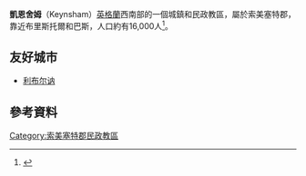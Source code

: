 {{Infobox UK place
|static_image=[[File:Keyneshamhighstreet.jpg|alt=Street scene showing shops on left and right, with cars and vans on road. On the left hand pavement is a sign saying welcome to Keynsham high street.]]
|static_image_caption= 
|country= 英格蘭
|region= 西南英格蘭
|latitude= 51.4135
|longitude= -2.4968
|official_name= Keynsham
| population = 16,641
| population_ref =(2011)<ref name="popn"/>
|civil_parish= Keynsham
|lieutenancy_england= [[索美塞特郡|索美塞特郡]]
|post_town= BRISTOL
|postcode_area= BS
|postcode_district = BS31 2
|dial_code= 0117
|os_grid_reference= ST654684
}}
'''凱恩舍姆'''（Keynsham）[[英格蘭|英格蘭]]西南部的一個城鎮和民政教區，屬於索美塞特郡，靠近布里斯托爾和巴斯，人口約有16,000人<ref name="popn">{{cite web|title=Keynsham Parish|url=http://neighbourhood.statistics.gov.uk/dissemination/LeadTableView.do?a=7&b=11125153&c=Keynsham&d=16&e=61&g=6387762&i=1001x1003x1032x1004&m=0&r=1&s=1388523594199&enc=1&dsFamilyId=2491|work=Neighbourhood Statistics|publisher=Office for National Statistics|accessdate=31 December 2013|deadurl=yes|archiveurl=https://web.archive.org/web/20140101134838/http://neighbourhood.statistics.gov.uk/dissemination/LeadTableView.do?a=7&b=11125153&c=Keynsham&d=16&e=61&g=6387762&i=1001x1003x1032x1004&m=0&r=1&s=1388523594199&enc=1&dsFamilyId=2491|archivedate=2014年1月1日}}</ref>。

==友好城市==
* {{FRA}} [[利布尔讷|利布尔讷]]

== 參考資料 ==
{{reflist}}

[[Category:索美塞特郡民政教區|Category:索美塞特郡民政教區]]